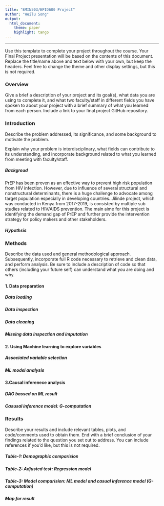 ```yaml
---
title: "BMIN503/EPID600 Project"
author: "Weilu Song"
output: 
  html_document:
    theme: paper 
    highlight: tango
---
```



***
Use this template to complete your project throughout the course. Your Final Project presentation will be based on the contents of this document. Replace the title/name above and text below with your own, but keep the headers. Feel free to change the theme and other display settings, but this is not required.

### Overview
Give a brief a description of your project and its goal(s), what data you are using to complete it, and what two faculty/staff in different fields you have spoken to about your project with a brief summary of what you learned from each person. Include a link to your final project GitHub repository.



### Introduction 
Describe the problem addressed, its significance, and some background to motivate the problem.

Explain why your problem is interdisciplinary, what fields can contribute to its understanding, and incorporate background related to what you learned from meeting with faculty/staff.

##### Backgroud 
PrEP has been proven as an effective way to prevent high risk population from HIV infection. However, due to influence of several structural and nonstructural determinants, there is a huge challenge to advocate among target population especially in developing countries. Jilinde project, which was conducted in Kenya from 2017-2019, is consisted by multiple sub studies related to HIV/AIDS prevention. The main aime for this project is identifying the demand gap of PrEP and further provide the intervention strategy for policy makers and other stakeholders.\ 

##### Hypothsis



### Methods
Describe the data used and general methodological approach. Subsequently, incorporate full R code necessary to retrieve and clean data, and perform analysis. Be sure to include a description of code so that others (including your future self) can understand what you are doing and why. 

#### 1. Data preparation
#####  Data loading
#####  Data inspection
#####  Data cleaning
#####  Missing data inspection and imputation

#### 2. Using Machine learning to explore variables 
##### Associated variable selection
##### ML model analysis

#### 3.Causal inferenece analysis

##### DAG bassed on ML result

##### Casusal inference model: G-computation

### Results
Describe your results and include relevant tables, plots, and code/comments used to obtain them. End with a brief conclusion of your findings related to the question you set out to address. You can include references if you'd like, but this is not required.

##### Table-1: Demographic comparision

##### Table-2: Adjusted test: Regression model

##### Table-3: Model comparision: ML model and casual inference model (G-computation)

##### Map for result
